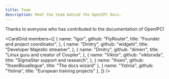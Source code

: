 ```yaml
---
title: Team
description: Meet the team behind the OpenIPC Docs.
---
```



Thanks to everyone who has contributed to the documentation of OpenIPC!

<CardGrid
  members={[
    {
      name: "Igor",
      github: "FlyRouter",
      title: "Founder and project coordinator",
    },
    {
      name: "Dmitry",
      github: "widgetii",
      title: "Developer Majestic streamer",
    },
    {
      name: "Dmitry",
      github: "dimerr",
      title: "Linux guru and creator of Coupler",
    },
    {
      name: "Viktor",
      github: "viktorxda",
      title: "SigmaStar support and research",
    },
    { name: "Ihsen", github: "IhsenBouallegue", title: "The docs wizard" },
    { name: "Ystinia", github: "Ystinia", title: "European training projects" },
  ]}
/>
